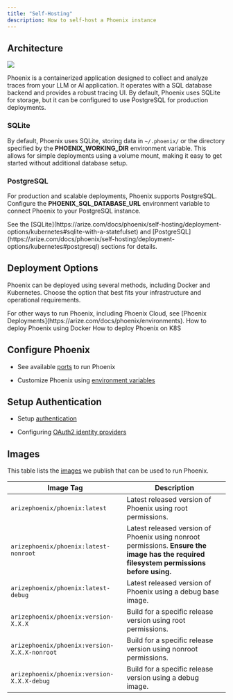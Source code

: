 ```yaml
---
title: "Self-Hosting"
description: How to self-host a Phoenix instance
---
```


## Architecture

<Frame caption="Phoenix running on your virtual private cloud">
  <img src="https://storage.googleapis.com/arize-phoenix-assets/assets/images/phoenix-docs-images/8a36a30e-image.jpeg" />
</Frame>

Phoenix is a containerized application designed to collect and analyze traces from your LLM or AI application. It operates with a SQL database backend and provides a robust tracing UI. By default, Phoenix uses SQLite for storage, but it can be configured to use PostgreSQL for production deployments.

### SQLite

By default, Phoenix uses SQLite, storing data in `~/.phoenix/` or the directory specified by the **PHOENIX\_WORKING\_DIR** environment variable. This allows for simple deployments using a volume mount, making it easy to get started without additional database setup.

### PostgreSQL

For production and scalable deployments, Phoenix supports PostgreSQL. Configure the **PHOENIX\_SQL\_DATABASE\_URL** environment variable to connect Phoenix to your PostgreSQL instance.

<Info>
  See the [SQLite](https://arize.com/docs/phoenix/self-hosting/deployment-options/kubernetes#sqlite-with-a-statefulset) and [PostgreSQL](https://arize.com/docs/phoenix/self-hosting/deployment-options/kubernetes#postgresql) sections for details.
</Info>

## Deployment Options

Phoenix can be deployed using several methods, including Docker and Kubernetes. Choose the option that best fits your infrastructure and operational requirements.

<Info>
  For other ways to run Phoenix, including Phoenix Cloud, see [Phoenix Deployments](https://arize.com/docs/phoenix/environments).
</Info>

<Columns cols={2}>
  <Card title="Docker" href="">
    How to deploy Phoenix using Docker
  </Card>
  <Card title="Kubernetes" href="">
    How to deploy Phoenix on K8S
  </Card>
</Columns>

## Configure Phoenix

* See available [ports](https://arize.com/docs/phoenix/self-hosting/configuration#ports) to run Phoenix

* Customize Phoenix using [environment variables](https://arize.com/docs/phoenix/self-hosting/configuration#environment-variables)

## Setup Authentication

* Setup [authentication](https://arize.com/docs/phoenix/self-hosting/authentication)

* Configuring [OAuth2 identity providers](https://arize.com/docs/phoenix/self-hosting/authentication#configuring-oauth2-identity-providers)

## Images

This table lists the [images](https://hub.docker.com/r/arizephoenix/phoenix/tags) we publish that can be used to run Phoenix.

| Image Tag                                    | Description                                                                                                                              |
| -------------------------------------------- | ---------------------------------------------------------------------------------------------------------------------------------------- |
| `arizephoenix/phoenix:latest`                | Latest released version of Phoenix using root permissions.                                                                               |
| `arizephoenix/phoenix:latest-nonroot`        | Latest released version of Phoenix using nonroot permissions. **Ensure the image has the required filesystem permissions before using.** |
| `arizephoenix/phoenix:latest-debug`          | Latest released version of Phoenix using a debug base image.                                                                             |
| `arizephoenix/phoenix:version-X.X.X`         | Build for a specific release version using root permissions.                                                                             |
| `arizephoenix/phoenix:version-X.X.X-nonroot` | Build for a specific release version using nonroot permissions.                                                                          |
| `arizephoenix/phoenix:version-X.X.X-debug`   | Build for a specific release version using a debug image.                                                                                |